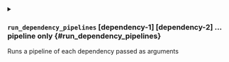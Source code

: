 

<details className="config-field -function" data-expandable="true">
<summary>

### `run_dependency_pipelines` <span className="config-field-type">[dependency-1] [dependency-2] ...</span> <span className="config-field-enum"></span> <span className="config-field-default -return"></span> <span className="config-field-required" data-required="true">pipeline only</span>  {#run_dependency_pipelines}

Runs a pipeline of each dependency passed as arguments

</summary>

<PartialPipeline />
<PartialExclude />
<PartialOnly />
<PartialSequential />
<PartialSetflag />
<PartialAll />
<PartialExcept />


</details>
